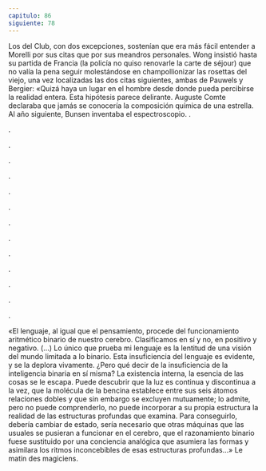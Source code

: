 ```yaml
---
capitulo: 86
siguiente: 78
---
```


Los del Club, con dos excepciones, sostenían que era más fácil entender a
Morelli por sus citas que por sus meandros personales. Wong insistió hasta su
partida de Francia (la policía no quiso renovarle la carte de séjour) que no valía la
pena seguir molestándose en champollionizar las rosettas del viejo, una vez
localizadas las dos citas siguientes, ambas de Pauwels y Bergier:
«Quizá haya un lugar en el hombre desde donde pueda percibirse la realidad
entera. Esta hipótesis parece delirante. Auguste Comte declaraba que jamás se
conocería la composición química de una estrella. Al año siguiente, Bunsen
inventaba el espectroscopio.
.

.

.

.

.

.

.

.

.

.

.

.

.

.

«El lenguaje, al igual que el pensamiento, procede del funcionamiento
aritmético binario de nuestro cerebro. Clasificamos en sí y no, en positivo y
negativo. (...) Lo único que prueba mi lenguaje es la lentitud de una visión del
mundo limitada a lo binario. Esta insuficiencia del lenguaje es evidente, y se la
deplora vivamente. ¿Pero qué decir de la insuficiencia de la inteligencia binaria
en sí misma? La existencia interna, la esencia de las cosas se le escapa. Puede
descubrir que la luz es continua y discontinua a la vez, que la molécula de la
bencina establece entre sus seis átomos relaciones dobles y que sin embargo se
excluyen mutuamente; lo admite, pero no puede comprenderlo, no puede
incorporar a su propia estructura la realidad de las estructuras profundas que
examina. Para conseguirlo, debería cambiar de estado, sería necesario que otras
máquinas que las usuales se pusieran a funcionar en el cerebro, que el
razonamiento binario fuese sustituido por una conciencia analógica que
asumiera las formas y asimilara los ritmos inconcebibles de esas estructuras
profundas...»
Le matin des magiciens.
